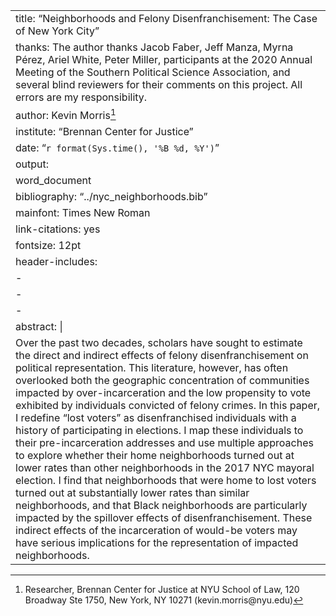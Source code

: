 ---
title: "Neighborhoods and Felony Disenfranchisement: The Case of New York City"
thanks: The author thanks Jacob Faber, Jeff Manza, Myrna Pérez, Ariel White, Peter Miller, participants at the 2020 Annual Meeting of the Southern Political Science Association, and several blind reviewers for their comments on this project. All errors are my responsibility.
author: Kevin Morris^[Researcher, Brennan Center for Justice at NYU School of Law, 120 Broadway Ste 1750, New York, NY 10271 (kevin.morris@nyu.edu)]
institute: "Brennan Center for Justice"
date: "`r format(Sys.time(), '%B %d, %Y')`"
output:
  word_document
bibliography: "../nyc_neighborhoods.bib"
mainfont: Times New Roman
link-citations: yes
fontsize: 12pt
header-includes:
    - \usepackage{rotating}
    - \usepackage{endnotes}
    - \let\footnote=\endnote
abstract: |
  Over the past two decades, scholars have sought to estimate the direct and indirect effects of felony disenfranchisement on political representation. This literature, however, has often overlooked both the geographic concentration of communities impacted by over-incarceration and the low propensity to vote exhibited by individuals convicted of felony crimes. In this paper, I redefine "lost voters" as disenfranchised individuals with a history of participating in elections. I map these individuals to their pre-incarceration addresses and use multiple approaches to explore whether their home neighborhoods turned out at lower rates than other neighborhoods in the 2017 NYC mayoral election. I find that neighborhoods that were home to lost voters turned out at substantially lower rates than similar neighborhoods, and that Black neighborhoods are particularly impacted by the spillover effects of disenfranchisement. These indirect effects of the incarceration of would-be voters may have serious implications for the representation of impacted neighborhoods.
---